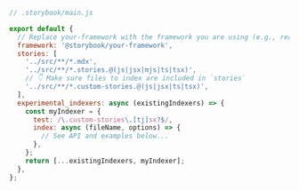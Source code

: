 ```js
// .storybook/main.js

export default {
  // Replace your-framework with the framework you are using (e.g., react-webpack5, vue3-vite)
  framework: '@storybook/your-framework',
  stories: [
    '../src/**/*.mdx',
    '../src/**/*.stories.@(js|jsx|mjs|ts|tsx)',
    // 👇 Make sure files to index are included in `stories`
    '../src/**/*.custom-stories.@(js|jsx|ts|tsx)',
  ],
  experimental_indexers: async (existingIndexers) => {
    const myIndexer = {
      test: /\.custom-stories\.[tj]sx?$/,
      index: async (fileName, options) => {
        // See API and examples below...
      },
    };
    return [...existingIndexers, myIndexer];
  },
};
```